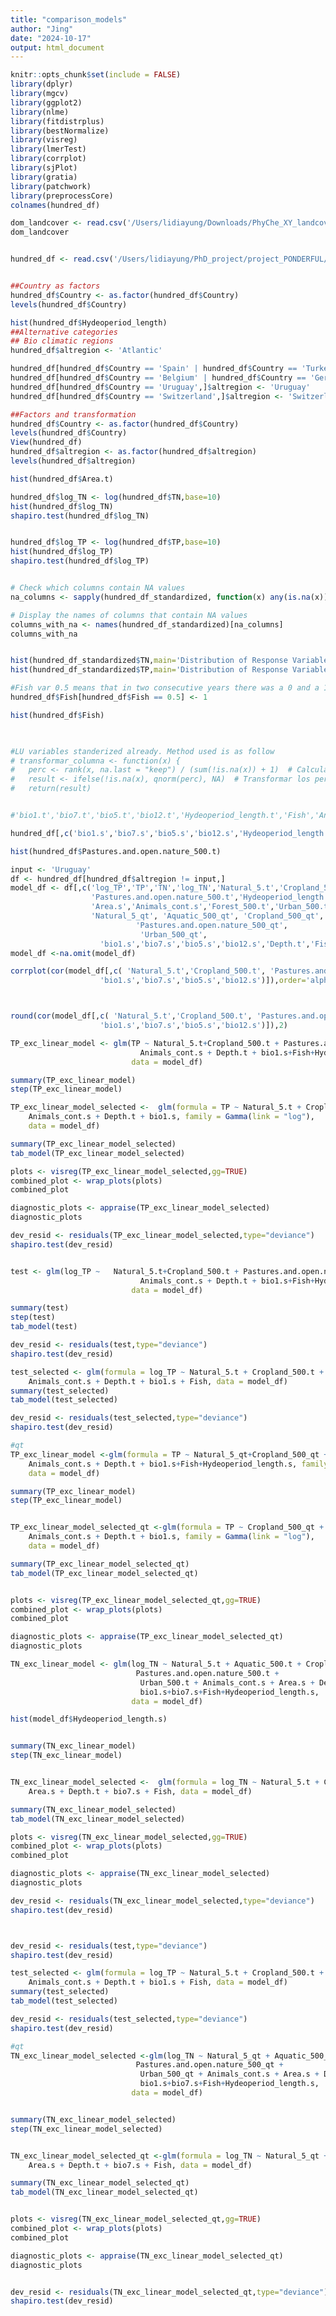 ```yaml
---
title: "comparison_models"
author: "Jing"
date: "2024-10-17"
output: html_document
---
```


```r
knitr::opts_chunk$set(include = FALSE)
library(dplyr)
library(mgcv)
library(ggplot2)
library(nlme)
library(fitdistrplus)
library(bestNormalize)
library(visreg)
library(lmerTest)
library(corrplot)
library(sjPlot)
library(gratia) 
library(patchwork)
library(preprocessCore)
colnames(hundred_df)
```


```r
dom_landcover <- read.csv('/Users/lidiayung/Downloads/PhyChe_XY_landcover(in).csv')
dom_landcover


hundred_df <- read.csv('/Users/lidiayung/PhD_project/project_PONDERFUL/ponderful_OUTPUT/Phy_Che_oct_qt.csv')


##Country as factors
hundred_df$Country <- as.factor(hundred_df$Country)
levels(hundred_df$Country)

hist(hundred_df$Hydeoperiod_length)
##Alternative categories
## Bio climatic regions
hundred_df$altregion <- 'Atlantic'

hundred_df[hundred_df$Country == 'Spain' | hundred_df$Country == 'Turkey', "altregion"] <- 'Mediterranean'
hundred_df[hundred_df$Country == 'Belgium' | hundred_df$Country == 'Germany', "altregion"] <- 'BelGE'
hundred_df[hundred_df$Country == 'Uruguay',]$altregion <- 'Uruguay'
hundred_df[hundred_df$Country == 'Switzerland',]$altregion <- 'Switzerland'

##Factors and transformation 
hundred_df$Country <- as.factor(hundred_df$Country)
levels(hundred_df$Country)
View(hundred_df)
hundred_df$altregion <- as.factor(hundred_df$altregion)
levels(hundred_df$altregion)

hist(hundred_df$Area.t)

hundred_df$log_TN <- log(hundred_df$TN,base=10)
hist(hundred_df$log_TN)
shapiro.test(hundred_df$log_TN)


hundred_df$log_TP <- log(hundred_df$TP,base=10)
hist(hundred_df$log_TP)
shapiro.test(hundred_df$log_TP)


# Check which columns contain NA values
na_columns <- sapply(hundred_df_standardized, function(x) any(is.na(x)))

# Display the names of columns that contain NA values
columns_with_na <- names(hundred_df_standardized)[na_columns]
columns_with_na


hist(hundred_df_standardized$TN,main='Distribution of Response Variable TN(n=238)',xlab = 'TN')
hist(hundred_df_standardized$TP,main='Distribution of Response Variable TP',xlab = 'TP')

#Fish var 0.5 means that in two consecutive years there was a 0 and a 1
hundred_df$Fish[hundred_df$Fish == 0.5] <- 1

hist(hundred_df$Fish)

          
```

```r
#LU variables standerized already. Method used is as follow
# transformar_columna <- function(x) {
#   perc <- rank(x, na.last = "keep") / (sum(!is.na(x)) + 1)  # Calcular los percentiles manteniendo los NA
#   result <- ifelse(!is.na(x), qnorm(perc), NA)  # Transformar los percentiles a la distribución normal, manteniendo los NA
#   return(result)


#'bio1.t','bio7.t','bio5.t','bio12.t','Hydeoperiod_length.t','Fish','Animals_cont.t'

hundred_df[,c('bio1.s','bio7.s','bio5.s','bio12.s','Hydeoperiod_length.s','Animals_cont.s','Area.s')] <-scale(hundred_df[,c('bio1.t','bio7.t','bio5.t','bio12.t','Hydeoperiod_length.t','Animals_cont.t','Area.t')], center = TRUE, scale = TRUE)

hist(hundred_df$Pastures.and.open.nature_500.t)


```

```r

input <- 'Uruguay'
df <- hundred_df[hundred_df$altregion != input,]
model_df <- df[,c('log_TP','TP','TN','log_TN','Natural_5.t','Cropland_500.t',
                  'Pastures.and.open.nature_500.t','Hydeoperiod_length.s',
                  'Area.s','Animals_cont.s','Forest_500.t','Urban_500.t','Aquatic_500.t',
                  'Natural_5_qt', 'Aquatic_500_qt', 'Cropland_500_qt','Forest_500_qt',
                            'Pastures.and.open.nature_500_qt',
                             'Urban_500_qt',
                    'bio1.s','bio7.s','bio5.s','bio12.s','Depth.t','Fish')]
model_df <-na.omit(model_df)

corrplot(cor(model_df[,c( 'Natural_5.t','Cropland_500.t', 'Pastures.and.open.nature_500.t', 'Area.s','Animals_cont.s','Hydeoperiod_length.s',
                    'bio1.s','bio7.s','bio5.s','bio12.s')]),order='alphabet',type='upper',tl.col='black',tl.srt = 45,main='Full')



round(cor(model_df[,c( 'Natural_5.t','Cropland_500.t', 'Pastures.and.open.nature_500.t', 'Area.s','Animals_cont.s',
                    'bio1.s','bio7.s','bio5.s','bio12.s')]),2)

```

```r
TP_exc_linear_model <- glm(TP ~ Natural_5.t+Cropland_500.t + Pastures.and.open.nature_500.t + 
                             Animals_cont.s + Depth.t + bio1.s+Fish+Hydeoperiod_length.s, family = Gamma(link = "log"), 
                           data = model_df)

summary(TP_exc_linear_model)
step(TP_exc_linear_model)

TP_exc_linear_model_selected <-  glm(formula = TP ~ Natural_5.t + Cropland_500.t + Pastures.and.open.nature_500.t + 
    Animals_cont.s + Depth.t + bio1.s, family = Gamma(link = "log"), 
    data = model_df)

summary(TP_exc_linear_model_selected)
tab_model(TP_exc_linear_model_selected)

plots <- visreg(TP_exc_linear_model_selected,gg=TRUE)
combined_plot <- wrap_plots(plots)
combined_plot

diagnostic_plots <- appraise(TP_exc_linear_model_selected)
diagnostic_plots

dev_resid <- residuals(TP_exc_linear_model_selected,type="deviance")
shapiro.test(dev_resid)


test <- glm(log_TP ~   Natural_5.t+Cropland_500.t + Pastures.and.open.nature_500.t + 
                             Animals_cont.s + Depth.t + bio1.s+Fish+Hydeoperiod_length.s, 
                           data = model_df)

summary(test)
step(test)
tab_model(test)

dev_resid <- residuals(test,type="deviance")
shapiro.test(dev_resid)

test_selected <- glm(formula = log_TP ~ Natural_5.t + Cropland_500.t + Pastures.and.open.nature_500.t + 
    Animals_cont.s + Depth.t + bio1.s + Fish, data = model_df)
summary(test_selected)
tab_model(test_selected)

dev_resid <- residuals(test_selected,type="deviance")
shapiro.test(dev_resid)

#qt
TP_exc_linear_model <-glm(formula = TP ~ Natural_5_qt+Cropland_500_qt + Pastures.and.open.nature_500_qt + 
    Animals_cont.s + Depth.t + bio1.s+Fish+Hydeoperiod_length.s, family = Gamma(link = "log"), 
    data = model_df)

summary(TP_exc_linear_model)
step(TP_exc_linear_model)


TP_exc_linear_model_selected_qt <-glm(formula = TP ~ Cropland_500_qt + Pastures.and.open.nature_500_qt + 
    Animals_cont.s + Depth.t + bio1.s, family = Gamma(link = "log"), 
    data = model_df)

summary(TP_exc_linear_model_selected_qt)
tab_model(TP_exc_linear_model_selected_qt)


plots <- visreg(TP_exc_linear_model_selected_qt,gg=TRUE)
combined_plot <- wrap_plots(plots)
combined_plot

diagnostic_plots <- appraise(TP_exc_linear_model_selected_qt)
diagnostic_plots
```
```r
TN_exc_linear_model <- glm(log_TN ~ Natural_5.t + Aquatic_500.t + Cropland_500.t +
                            Pastures.and.open.nature_500.t +
                             Urban_500.t + Animals_cont.s + Area.s + Depth.t +
                             bio1.s+bio7.s+Fish+Hydeoperiod_length.s, 
                           data = model_df)

hist(model_df$Hydeoperiod_length.s)


summary(TN_exc_linear_model)
step(TN_exc_linear_model)


TN_exc_linear_model_selected <-  glm(formula = log_TN ~ Natural_5.t + Cropland_500.t + Animals_cont.s + 
    Area.s + Depth.t + bio7.s + Fish, data = model_df)

summary(TN_exc_linear_model_selected)
tab_model(TN_exc_linear_model_selected)

plots <- visreg(TN_exc_linear_model_selected,gg=TRUE)
combined_plot <- wrap_plots(plots)
combined_plot

diagnostic_plots <- appraise(TN_exc_linear_model_selected)
diagnostic_plots

dev_resid <- residuals(TN_exc_linear_model_selected,type="deviance")
shapiro.test(dev_resid)



dev_resid <- residuals(test,type="deviance")
shapiro.test(dev_resid)

test_selected <- glm(formula = log_TP ~ Natural_5.t + Cropland_500.t + Pastures.and.open.nature_500.t + 
    Animals_cont.s + Depth.t + bio1.s + Fish, data = model_df)
summary(test_selected)
tab_model(test_selected)

dev_resid <- residuals(test_selected,type="deviance")
shapiro.test(dev_resid)

#qt
TN_exc_linear_model_selected <-glm(log_TN ~ Natural_5_qt + Aquatic_500_qt + Cropland_500_qt +
                            Pastures.and.open.nature_500_qt +
                             Urban_500_qt + Animals_cont.s + Area.s + Depth.t +
                             bio1.s+bio7.s+Fish+Hydeoperiod_length.s, 
                           data = model_df)


summary(TN_exc_linear_model_selected)
step(TN_exc_linear_model_selected)


TN_exc_linear_model_selected_qt <-glm(formula = log_TN ~ Natural_5_qt + Cropland_500_qt + Animals_cont.s + 
    Area.s + Depth.t + bio7.s + Fish, data = model_df)

summary(TN_exc_linear_model_selected_qt)
tab_model(TN_exc_linear_model_selected_qt)


plots <- visreg(TN_exc_linear_model_selected_qt,gg=TRUE)
combined_plot <- wrap_plots(plots)
combined_plot

diagnostic_plots <- appraise(TN_exc_linear_model_selected_qt)
diagnostic_plots


dev_resid <- residuals(TN_exc_linear_model_selected_qt,type="deviance")
shapiro.test(dev_resid)

```

